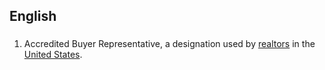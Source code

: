 ==English==

==={{initialism}}===
{{infl|en|{{initialism}}}}

# Accredited Buyer Representative, a designation used by [[realtor]]s in the [[United States]].